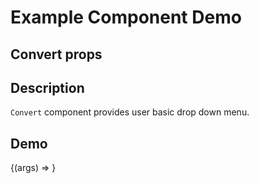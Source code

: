 
<Meta title="Example/Convert" component={Convert} />

# Example Component Demo

## Convert props
<Props of={Convert} />

## Description

`Convert` component provides user basic drop down menu.

## Demo

<Canvas>
  <Story name="Example Convert">
    {(args) => <Convert {...args} />}
  </Story>
</Canvas>